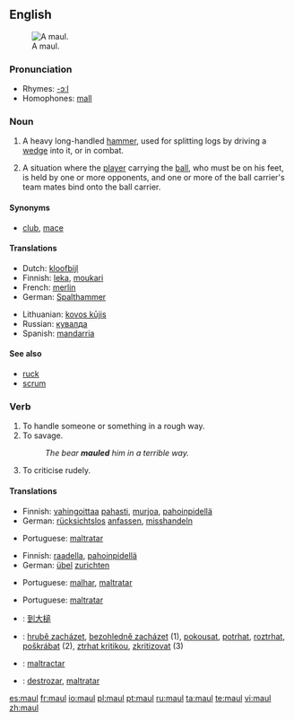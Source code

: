 {{see|Maul}}
==English==
{{wikipedia}}
[[Image:Monster Maul.jpg|thumb|A maul.]]

===Pronunciation===
* Rhymes: [[Rhymes:English:-ɔːl|-ɔːl]]
* Homophones: [[mall]]

===Noun===
{{en-noun}}

# A heavy long-handled [[hammer]], used for splitting logs by driving a [[wedge]] into it, or in combat.
# {{rugby}} A situation where the [[player]] carrying the [[ball]], who must be on his feet, is held by one or more opponents, and one or more of the ball carrier's team mates bind onto the ball carrier.

====Synonyms====
*{{sense|weapon}} [[club]], [[mace]]

====Translations====
{{trans-top|heavy, long-handled hammer}}
* Dutch: [[kloofbijl]] {{f}}
* Finnish: [[leka]], [[moukari]]
* French: [[merlin]] {{m}}
* German: [[Spalthammer]] {{m}}
{{trans-mid}}
* Lithuanian: [[kovos kūjis]]
* Russian: [[кувалда]] {{f}}
* Spanish: [[mandarria]] {{f}}
{{trans-bottom}}

====See also====
* [[ruck]]
* [[scrum]]

===Verb===
{{en-verb}}

# To handle someone or something in a rough way.
# To savage.
#: ''The bear '''mauled''' him in a terrible way.''
# To criticise rudely.

====Translations====
{{trans-top|handle in a rough way}}
* Finnish: [[vahingoittaa]] [[paha|pahasti]], [[murjoa]], [[pahoinpidellä]]
* German: [[rücksichtslos]] [[anfassen]], [[misshandeln]]
{{trans-mid}}
* Portuguese: [[maltratar]]
{{trans-bottom}}

{{trans-top|savage}}
* Finnish: [[raadella]], [[pahoinpidellä]]
* German: [[übel]] [[zurichten]]
{{trans-mid}}
* Portuguese: [[malhar]], [[maltratar]]
{{trans-bottom}}

{{trans-top|to criticise rudely}}
* Portuguese: [[maltratar]]
{{trans-mid}}
{{trans-bottom}}

{{checktrans-top}}
* {{ttbc|Chinese}}: [[到大槌]]
* {{ttbc|Czech}}: [[hrubě zacházet]], [[bezohledně zacházet]]  (1), [[pokousat]], [[potrhat]], [[roztrhat]], [[poškrábat]] (2),  [[ztrhat kritikou]], [[zkritizovat]] (3)
{{trans-mid}}
* {{ttbc|Interlingua}}: [[maltractar]]
* {{ttbc|Spanish}}: [[destrozar]], [[maltratar]]
{{trans-bottom}}

[[es:maul]]
[[fr:maul]]
[[io:maul]]
[[pl:maul]]
[[pt:maul]]
[[ru:maul]]
[[ta:maul]]
[[te:maul]]
[[vi:maul]]
[[zh:maul]]